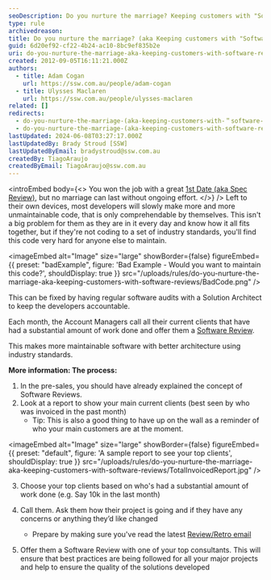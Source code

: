 ```yaml
---
seoDescription: Do you nurture the marriage? Keeping customers with "Software Reviews" ensures maintainable software and better architecture using industry standards.
type: rule
archivedreason:
title: Do you nurture the marriage? (aka Keeping customers with "Software Reviews")
guid: 6d20ef92-cf22-4b24-ac10-8bc9ef835b2e
uri: do-you-nurture-the-marriage-aka-keeping-customers-with-software-reviews
created: 2012-09-05T16:11:21.000Z
authors:
  - title: Adam Cogan
    url: https://ssw.com.au/people/adam-cogan
  - title: Ulysses Maclaren
    url: https://ssw.com.au/people/ulysses-maclaren
related: []
redirects:
  - do-you-nurture-the-marriage-(aka-keeping-customers-with-＂software-reviews＂)
  - do-you-nurture-the-marriage-(aka-keeping-customers-with-software-reviews)
lastUpdated: 2024-06-08T03:27:17.000Z
lastUpdatedBy: Brady Stroud [SSW]
lastUpdatedByEmail: bradystroud@ssw.com.au
createdBy: TiagoAraujo
createdByEmail: TiagoAraujo@ssw.com.au
---
```


<introEmbed
  body={<>
You won the job with a great [1st Date (aka Spec Review)](/do-you-ensure-an-excellent-1st-date-aka-winning-customers-via-a-smaller-specification-review), but no marriage can last without ongoing effort.
  </>}
/>
Left to their own devices, most developers will slowly make more and more unmaintainable code, that is only comprehendable by themselves. This isn't a big problem for them as they are in it every day and know how it all fits together, but if they're not coding to a set of industry standards, you'll find this code very hard for anyone else to maintain.

<imageEmbed
  alt="Image"
  size="large"
  showBorder={false}
  figureEmbed={{
    preset: "badExample",
    figure: 'Bad Example - Would you want to maintain this code?',
    shouldDisplay: true
  }}
  src="/uploads/rules/do-you-nurture-the-marriage-aka-keeping-customers-with-software-reviews/BadCode.png"
/>

This can be fixed by having regular software audits with a Solution Architect to keep the developers accountable.

Each month, the Account Managers call all their current clients that have had a substantial amount of work done and offer them a [Software Review](/do-you-conduct-an-architecture-review-after-every-sprint).

This makes more maintainable software with better architecture using industry standards.

**More information: The process:**

1. In the pre-sales, you should have already explained the concept of Software Reviews.
2. Look at a report to show your main current clients (best seen by who was invoiced in the past month)
   - Tip: This is also a good thing to have up on the wall as a reminder of who your main customers are at the moment.


<imageEmbed
  alt="Image"
  size="large"
  showBorder={false}
  figureEmbed={{
    preset: "default",
    figure: 'A sample report to see your top clients',
    shouldDisplay: true
  }}
  src="/uploads/rules/do-you-nurture-the-marriage-aka-keeping-customers-with-software-reviews/TotalInvoicedReport.jpg"
/>

3. Choose your top clients based on who's had a substantial amount of work done (e.g. Say 10k in the last month)

4. Call them. Ask them how their project is going and if they have any concerns or anything they’d like changed
   - Prepare by making sure you've read the latest [Review/Retro email](/sprint-review-retro-email)
5. Offer them a Software Review with one of your top consultants.
   This will ensure that best practices are being followed for all your major projects and help to ensure the quality of
   the solutions developed
